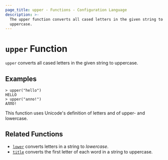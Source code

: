 ```yaml
---
page_title: upper - Functions - Configuration Language
description: >-
  The upper function converts all cased letters in the given string to
  uppercase.
---
```


# `upper` Function

`upper` converts all cased letters in the given string to uppercase.

## Examples

```
> upper("hello")
HELLO
> upper("алло!")
АЛЛО!
```

This function uses Unicode's definition of letters and of upper- and lowercase.

## Related Functions

* [`lower`](/mnptu/language/functions/lower) converts letters in a string to _lowercase_.
* [`title`](/mnptu/language/functions/title) converts the first letter of each word in a string to uppercase.
